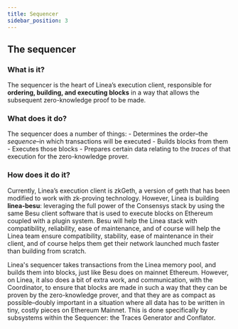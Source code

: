 ```yaml
---
title: Sequencer
sidebar_position: 3
---
```


## The sequencer

### What is it?

The sequencer is the heart of Linea’s execution client, responsible for **ordering, building, and executing blocks** in a way that allows the subsequent zero-knowledge proof to be made.

### What does it do?

The sequencer does a number of things: - Determines the order–the _sequence_–in which transactions will be executed - Builds blocks from them - Executes those blocks - Prepares certain data relating to the _traces_ of that execution for the zero-knowledge prover.

### How does it do it?

Currently, Linea’s execution client is zkGeth, a version of geth that has been modified to work with zk-proving technology. However, Linea is building **linea-besu**: leveraging the full power of the Consensys stack by using the same Besu client software that is used to execute blocks on Ethereum coupled with a plugin system.  Besu will help the Linea stack with compatibility, reliability, ease of maintenance, and of course will help the Linea team ensure compatibility, stability, ease of maintenance in their client, and of course helps them get their network launched much faster than building from scratch.

Linea's sequencer takes transactions from the Linea memory pool, and builds them into blocks, just like Besu does on mainnet Ethereum. However, on Linea, it also does a bit of extra work, and communication, with the Coordinator, to ensure that blocks are made in such a way that they can be proven by the zero-knowledge prover, and that they are as compact as possible–doubly important in a situation where all data has to be written in tiny, costly pieces on Ethereum Mainnet. This is done specifically by subsystems within the Sequencer: the Traces Generator and Conflator.
